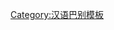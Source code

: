 {{User language-0|nan|Chit-ê iōng-chiá '''[[:Category:Nan-0 使用者|m̄-bat]] [[:Category:Nan 使用者|Bân-lâm-gú]]''' (ia̍h-sī liáu-kái ū khùn-lân).<br />此個用者'''[[:Category:Nan-0 使用者|毋捌]][[:Category:Nan 使用者|閩南語]]'''（抑是了解有困難）。|閩南語|13|9}}
<noinclude>
{{babel-lang|閩南|nan}}
[[Category:汉语巴别模板]]
</noinclude>